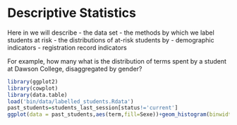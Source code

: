 # Descriptive Statistics

Here in we will describe
 - the data set
 - the methods by which we label students at risk
 - the distributions of at-risk students by 
     - demographic indicators
     - registration record indicators 
     
For example, how many what is the distribution of terms spent by a student at Dawson College, disaggregated by gender?

```r
library(ggplot2)
library(cowplot)
library(data.table)
load('bin/data/labelled_students.Rdata')
past_students=students_last_session[status!='current']
ggplot(data = past_students,aes(term,fill=Sexe))+geom_histogram(binwidth = 1)
```
